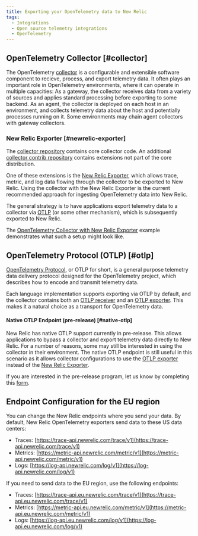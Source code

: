 ```yaml
---
title: Exporting your OpenTelemetry data to New Relic
tags:
  - Integrations
  - Open source telemetry integrations
  - OpenTelemetry
---
```


## OpenTelemetry Collector [#collector]

The OpenTelemetry [collector](https://opentelemetry.io/docs/collector/) is a configurable and extensible software component to recieve, process, and export telemetry data. It often plays an important role in OpenTelemetry environments, where it can operate in multiple capacities: As a gateway, the collector receives data from a variety of sources and applies standard processing before exporting to some backend. As an agent, the collector is deployed on each host in an environment, and collects telemetry data about the host and potentially processes running on it. Some environments may chain agent collectors with gateway collectors.

### New Relic Exporter [#newrelic-exporter]

The [collector repository](https://github.com/open-telemetry/opentelemetry-collector) contains core collector code. An additional [collector contrib repository](https://github.com/open-telemetry/opentelemetry-collector-contrib) contains extensions not part of the core distribution.

One of these extensions is the [New Relic Exporter](https://github.com/open-telemetry/opentelemetry-collector-contrib/tree/main/exporter/newrelicexporter), which allows trace, metric, and log data flowing through the collector to be exported to New Relic. Using the collector with the New Relic Exporter is the current recommended approach for ingesting OpenTelemetry data into New Relic.

The general strategy is to have applications export telemetry data to a collector via [OTLP](#otlp) (or some other mechanism), which is subsequently exported to New Relic.

The [OpenTelemetry Collector with New Relic Exporter](https://github.com/newrelic/newrelic-opentelemetry-examples/tree/main/collector/nr-exporter-docker) example demonstrates what such a setup might look like.

## OpenTelemetry Protocol (OTLP) [#otlp]

[OpenTelemetry Protocol](https://github.com/open-telemetry/opentelemetry-specification/blob/main/specification/protocol/otlp.md), or OTLP for short, is a general purpose telemetry data delivery protocol designed for the OpenTelemetry project, which describes how to encode and transmit telemetry data.

Each language implementation supports exporting via OTLP by default, and the collector contains both an [OTLP receiver](https://github.com/open-telemetry/opentelemetry-collector/tree/main/receiver/otlpreceiver) and an [OTLP exporter](https://github.com/open-telemetry/opentelemetry-collector/tree/main/exporter/otlpexporter). This makes it a natural choice as a transport for OpenTelemetry data.

#### Native OTLP Endpoint (pre-release) [#native-otlp]

New Relic has native OTLP support currently in pre-release. This allows applications to bypass a collector and export telemetry data directly to New Relic. For a number of reasons, some may still be interested in using the collector in their environment. The native OTLP endpoint is still useful in this scenario as it allows collector configurations to use the [OTLP exporter](https://github.com/open-telemetry/opentelemetry-collector/tree/main/exporter/otlpexporter) instead of the [New Relic Exporter](#newrelic-exporter).

If you are interested in the pre-release program, let us know by completing this [form](https://docs.google.com/forms/d/e/1FAIpQLSdIJVEAYaP7TXe9LmQA64yIObGvt-nOiz5kXYsjxLBbvut_1A/viewform).

## Endpoint Configuration for the EU region

You can change the New Relic endpoints where you send your data. By default, New Relic OpenTelemetry exporters send data to these US data centers:

* Traces: [https://trace-api.newrelic.com/trace/v1](https://trace-api.newrelic.com/trace/v1)
* Metrics: [https://metric-api.newrelic.com/metric/v1](https://metric-api.newrelic.com/metric/v1)
* Logs: [https://log-api.newrelic.com/log/v1](https://log-api.newrelic.com/log/v1)

If you need to send data to the EU region, use the following endpoints:

* Traces: [https://trace-api.eu.newrelic.com/trace/v1](https://trace-api.eu.newrelic.com/trace/v1)
* Metrics: [https://metric-api.eu.newrelic.com/metric/v1](https://metric-api.eu.newrelic.com/metric/v1)
* Logs: [https://log-api.eu.newrelic.com/log/v1](https://log-api.eu.newrelic.com/log/v1)
